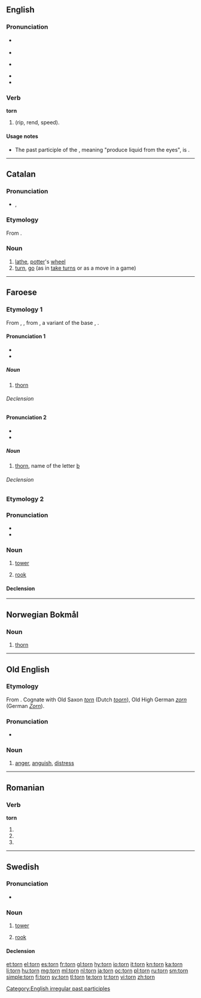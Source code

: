 ==English==
{{wikipedia|dab=torn}}

===Pronunciation===
* {{a|UK}} {{IPA|/tɔː(ɹ)n/}}
* {{audio|en-uk-torn.ogg|Audio (UK)}}
* {{a|US}} {{IPA|/toʊrn/|/tɔrn/}}
* {{audio|en-us-torn.ogg|Audio (US)}}
* {{rhymes|ɔː(r)n}}

===Verb===
'''torn'''

# {{past participle of|tear|nodot=9}} (rip, rend, speed).

====Usage notes====
* The past participle of the {{term|tear}}, meaning "produce liquid from the eyes", is {{term|teared}}.

[[Category:English irregular past participles]]

----

==Catalan==

===Pronunciation===
* {{IPA|/torn/|lang=ca}},

===Etymology===
From {{etyl|la|ca}} ''{{term|tornus|lang=la}}''.

===Noun===
{{ca-noun|m}}

# [[lathe]], [[potter]]'s [[wheel]]
# [[turn]], [[go]] (as in [[take turns]] or as a move in a game)

----

==Faroese==

===Etymology 1===
From {{etyl|non|fo}} {{term|þorn|lang=non}}, {{etyl|gem-pro|ang}} {{recons|þurnuz||thorn, sloe|lang=gem-pro}}, from {{etyl|ine-pro|ang}} {{recons|(s)tern-||thorny bush, thorn|lang=ine-pro}}, a variant of the base {{recons|(s)ter-|lang=ine-pro}}, {{recons|(s)terə-||rigid, stiff|lang=ine-pro}}.

====Pronunciation 1====
* {{IPA|[tʰɔɻɳ]|lang=fo}}
* {{rhymes|ɔɻɳ|lang=fo}}

=====Noun=====
{{fo-noun|f|tornar|tornir}}

# {{botany|lang=fo}} [[thorn]]

======Declension======
{{fo-decl-noun-f2|torn}}

====Pronunciation 2====
* {{IPA|[tʰɔdn]|lang=fo}}
* {{rhymes|ɔdn|lang=fo}}

=====Noun=====
{{fo-noun|n|torns|torn}}

# [[thorn]], name of the letter [[þ]]

======Declension======
{{fo-decl-noun-n3|torn}}

===Etymology 2===
===Pronunciation===
* {{IPA|[tʰɔɻɳ]|lang=fo}}
* {{rhymes|ɔɻɳ|lang=fo}}

===Noun===
{{fo-noun|n|torns|torn}}

# [[tower]]
# {{chess|lang=fo}} [[rook]]

====Declension====
{{fo-decl-noun-n3|torn}}

----

==Norwegian Bokmål==

===Noun===
{{nb-noun-c}}

# [[thorn]]

----

==Old English==

===Etymology===
From {{etyl|gmw|ang}}. Cognate with Old Saxon ''[[#Old Saxon|torn]]'' (Dutch ''[[toorn]]''), Old High German ''[[zorn]]'' (German ''[[Zorn]]'').

===Pronunciation===
* {{IPA|/torn/|lang=ang}}

===Noun===
{{ang-noun|g=n|pl=[[torn]]}}

# [[anger]], [[anguish]], [[distress]]

----

==Romanian==

===Verb===
'''torn'''

# {{ro-form-verb|1s|pres|turna}}
# {{ro-form-verb|1s|sub|turna}}
# {{ro-form-verb|3p|pres|turna}}

----

==Swedish==

===Pronunciation===
* {{audio|Sv-torn.ogg|audio}}

===Noun===
{{sv-noun|g=n}}

# [[tower]]
# {{chess|lang=sv}} [[rook]]

====Declension====
{{sv-noun-n-zero}}

[[et:torn]]
[[el:torn]]
[[es:torn]]
[[fr:torn]]
[[gl:torn]]
[[hy:torn]]
[[io:torn]]
[[it:torn]]
[[kn:torn]]
[[ka:torn]]
[[li:torn]]
[[hu:torn]]
[[mg:torn]]
[[ml:torn]]
[[nl:torn]]
[[ja:torn]]
[[oc:torn]]
[[pl:torn]]
[[ru:torn]]
[[sm:torn]]
[[simple:torn]]
[[fi:torn]]
[[sv:torn]]
[[tl:torn]]
[[te:torn]]
[[tr:torn]]
[[vi:torn]]
[[zh:torn]]